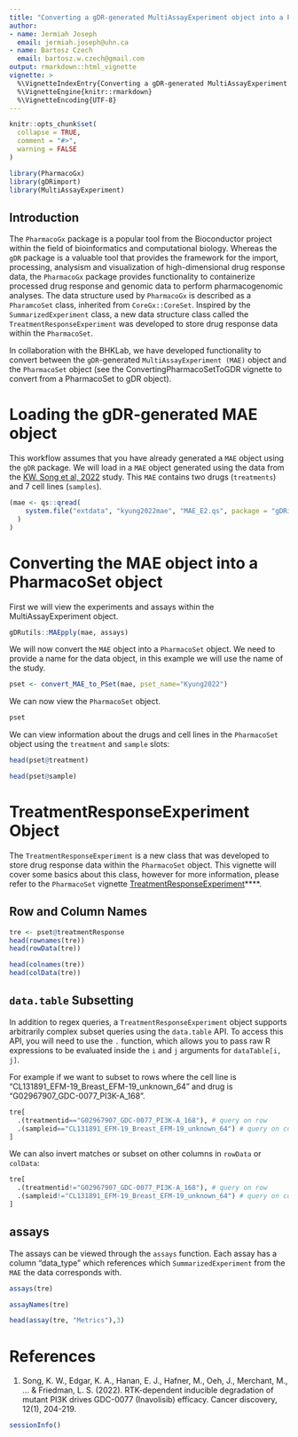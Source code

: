 ```yaml
---
title: "Converting a gDR-generated MultiAssayExperiment object into a PharmacoSet" 
author:
- name: Jermiah Joseph
  email: jermiah.joseph@uhn.ca
- name: Bartosz Czech
  email: bartosz.w.czech@gmail.com
output: rmarkdown::html_vignette
vignette: >
  %\VignetteIndexEntry{Converting a gDR-generated MultiAssayExperiment object into a PharmacoSet}
  %\VignetteEngine{knitr::rmarkdown}
  %\VignetteEncoding{UTF-8}
---
```


```r
knitr::opts_chunk$set(
  collapse = TRUE,
  comment = "#>",
  warning = FALSE
)
```

```r
library(PharmacoGx)
library(gDRimport)
library(MultiAssayExperiment)
```



## Introduction

The `PharmacoGx` package is a popular tool from the Bioconductor project within the field of bioinformatics and computational biology. 
Whereas the `gDR` package is a valuable tool that provides the framework for the import, processing, analysism and visualization of 
high-dimensional drug response data, the `PharmacoGx` package provides functionality to containerize processed drug response and genomic data 
to perform pharmacogenomic analyses. The data structure used by `PharmacoGx` is described as a `PharamcoSet` class, inherited from `CoreGx::CoreSet`. 
Inspired by the `SummarizedExperiment` class, a new data structure class called the `TreatmentResponseExperiment` was developed to store drug response 
data within the `PharmacoSet`. 

In collaboration with the BHKLab, we have developed functionality to convert between the `gDR`-generated `MultiAssayExperiment (MAE)` object and the `PharmacoSet` object 
(see the ConvertingPharmacoSetToGDR vignette to convert from a PharmacoSet to gDR object).


# Loading the gDR-generated MAE object
This workflow assumes that you have already generated a `MAE` object using the `gDR` package. We will load in a `MAE` object generated using 
the data from the [KW. Song et al, 2022](https://doi.org/10.1158/2159-8290.CD-21-0072) study. This `MAE` contains two drugs (`treatments`) and 7 cell lines (`samples`).  
``` r
(mae <- qs::qread(
    system.file("extdata", "kyung2022mae", "MAE_E2.qs", package = "gDRimport")
  )
)
```

# Converting the MAE object into a PharmacoSet object
First we will view the experiments and assays within the MultiAssayExperiment object. 
``` r
gDRutils::MAEpply(mae, assays)
```

We will now convert the `MAE` object into a `PharmacoSet` object. We need to provide a name for the data object, in this example
we will use the name of the study.
``` r
pset <- convert_MAE_to_PSet(mae, pset_name="Kyung2022")
```

We can now view the `PharmacoSet` object. 
``` r
pset
```

We can view information about the drugs and cell lines in the `PharmacoSet` object using the `treatment` and `sample` slots:

``` r
head(pset@treatment)

head(pset@sample)

```


# TreatmentResponseExperiment Object
The `TreatmentResponseExperiment` is a new class that was developed to store drug response data within the `PharmacoSet` object.
This vignette will cover some basics about this class, however for more information, please refer to the `PharmacoSet` vignette 
[TreatmentResponseExperiment](https://bioconductor.org/packages/release/bioc/vignettes/CoreGx/inst/doc/TreatmentResponseExperiment.html)****.

## Row and Column Names
```r
tre <- pset@treatmentResponse
head(rownames(tre))
head(rowData(tre))
```

```r
head(colnames(tre))
head(colData(tre))
```

## `data.table` Subsetting

In addition to regex queries, a `TreatmentResponseExperiment` object supports
arbitrarily complex subset queries using the `data.table` API. To access this
API, you will need to use the `.` function, which allows you to pass raw R
expressions to be evaluated inside the `i` and `j` arguments for
`dataTable[i, j]`.

For example if we want to subset to rows where the cell line is "CL131891_EFM-19_Breast_EFM-19_unknown_64" and drug is "G02967907_GDC-0077_PI3K-A_168".

```r
tre[
  .(treatmentid=="G02967907_GDC-0077_PI3K-A_168"), # query on row
  .(sampleid=="CL131891_EFM-19_Breast_EFM-19_unknown_64") # query on column
]
```

We can also invert matches or subset on other columns in `rowData` or `colData`:

```r
tre[
  .(treatmentid!="G02967907_GDC-0077_PI3K-A_168"), # query on row
  .(sampleid!="CL131891_EFM-19_Breast_EFM-19_unknown_64") # query on column
]
```


## assays
The assays can be viewed through the `assays` function. Each assay has a column "data_type" which references which `SummarizedExperiment` from
the `MAE` the data corresponds with. 

``` r
assays(tre)
```


``` r
assayNames(tre)
```


``` r
head(assay(tre, "Metrics"),3)
```

# References
1. Song, K. W., Edgar, K. A., Hanan, E. J., Hafner, M., Oeh, J., Merchant, M., ... & Friedman, L. S. (2022). 
   RTK-dependent inducible degradation of mutant PI3K drives GDC-0077 (Inavolisib) efficacy. Cancer discovery, 12(1), 204-219.


```r
sessionInfo()
```